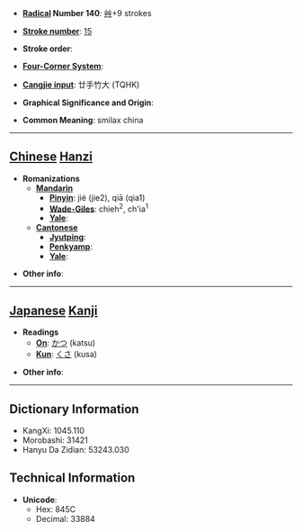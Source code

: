 * '''[[Wiktionary:Chinese radical index| Radical]] Number 140''': [[Wiktionary:Chinese radical index 艸|艸]]+9 strokes

* '''[[Wiktionary:Chinese total strokes index|Stroke number]]''': [[Wiktionary:Chinese total strokes index 15|15]]

* '''Stroke order''': 

* '''[[Wiktionary:Chinese four corner index|Four-Corner System]]''': 

* '''[[Wiktionary:Chinese Cangjie index|Cangjie input]]''': 廿手竹大 (TQHK)

* '''Graphical Significance and Origin''': 

* '''Common Meaning''': smilax china

----

== [[Chinese]] [[Hanzi]] ==

* '''Romanizations'''
** '''[[Mandarin]]'''
*** '''[[Pinyin]]''': jié (jie2), qiā (qia1)
*** '''[[Wade-Giles]]''': chieh<sup>2</sup>, ch'ia<sup>1</sup>
*** '''[[Yale]]''': 
** '''[[Cantonese]]'''
*** '''[[Jyutping]]''':
*** '''[[Penkyamp]]''': 
*** '''[[Yale]]''': 

* '''Other info''': 

----

== [[Japanese]] [[Kanji]] ==

* '''Readings'''
** '''[[On]]''': [[かつ]] (katsu)
** '''[[Kun]]''': [[くさ]] (kusa)

* '''Other info''':  

----

== Dictionary Information ==

* KangXi: 1045.110
* Morobashi: 31421
* Hanyu Da Zidian: 53243.030

== Technical Information ==

* '''Unicode''':
** Hex: 845C
** Decimal: 33884